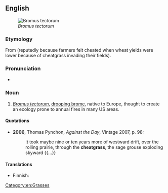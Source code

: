 {{also|cheat grass}}
==English==
{{wikipedia}}
[[File:Illustration_Bromus_tectorum0.jpg|thumb|''Bromus tectorum'']]

===Etymology===
From {{compound|cheat|grass|lang=en}} (reputedly because farmers felt cheated when wheat yields were lower because of cheatgrass invading their fields).

===Pronunciation===
* {{IPA|/ˈtʃiːtɡɹɑːs/|lang=en}}

===Noun===
{{en-noun|~|es}}

# ''[[Bromus tectorum]]'', [[drooping brome]], native to Europe, thought to create an ecology prone to annual fires in many US areas.

====Quotations====
* '''2006''', Thomas Pynchon, ''Against the Day'', Vintage 2007, p. 98:
*: It took maybe nine or ten years more of westward drift, over the rolling prairie, through the '''cheatgrass''', the sage grouse exploding skyward {{...}}

====Translations====
{{trans-top|''Bromus tectorum''}}
* Finnish: {{t|fi|kattokattara}}
{{trans-mid}}
{{trans-bottom}}

[[Category:en:Grasses]]